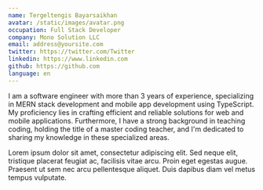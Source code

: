 ```yaml
---
name: Tergeltengis Bayarsaikhan
avatar: /static/images/avatar.png
occupation: Full Stack Developer
company: Mono Solution LLC
email: address@yoursite.com
twitter: https://twitter.com/Twitter
linkedin: https://www.linkedin.com
github: https://github.com
language: en
---
```


I am a software engineer with more than 3 years of experience, specializing in MERN stack development and mobile app development using TypeScript. My proficiency lies in crafting efficient and reliable solutions for web and mobile applications. Furthermore, I have a strong background in teaching coding, holding the title of a master coding teacher, and I'm dedicated to sharing my knowledge in these specialized areas.

Lorem ipsum dolor sit amet, consectetur adipiscing elit. Sed neque elit, tristique placerat feugiat ac, facilisis vitae arcu. Proin eget egestas augue. Praesent ut sem nec arcu pellentesque aliquet. Duis dapibus diam vel metus tempus vulputate.
